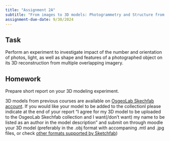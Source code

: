 ```yaml
---
title: "Assignment 2A"
subtitle: "From images to 3D models: Photogrammetry and Structure from Motion concepts"
assignment-due-date: 9/30/2024
---
```


## Task

Perform an experiment to investigate impact of the number and orientation of photos, light, as well as shape and features of a photographed object on its 3D reconstruction from multiple overlapping imagery.


## Homework

Prepare short report on your 3D modeling experiment.

3D models from previous courses are available on [OsgeoLab Skechfab account](https://sketchfab.com/osgeolab/collections/classroom-models). If you would like your model to be added to the collectionl please indicate at the end of your report "I agree for my 3D model to be uploaded to the OsgeoLab Skechfab collection and I want(/don't want) my name to be listed as an author in the model description" and submit on through moodle your 3D model (preferably in the .obj format with accompaning .mtl and .jpg files, or check [other formats supported by Sketchfab](https://help.sketchfab.com/hc/en-us/articles/202508396-3D-File-Formats?page=3#3d-formats))

